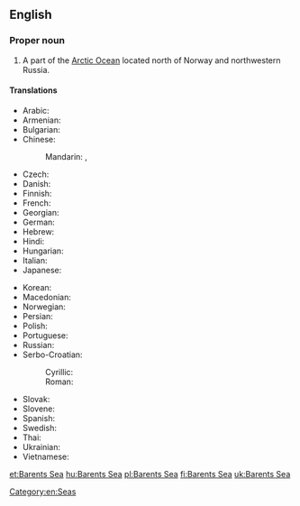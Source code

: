 ==English==

{{wikipedia}}

===Proper noun===
{{en-proper noun}}

# A part of the [[Arctic Ocean]] located north of Norway and northwestern Russia.

====Translations====
{{trans-top|part of the Arctic Ocean}}
* Arabic: {{t-|ar|بحر بارنتس|m|tr=baHr baarants}}
* Armenian: {{t-|hy|Բարենցի ծով|tr=Barenc'i çov}}
* Bulgarian: {{t-|bg|Баренцово море|n|tr=Bárencovo móre}}
* Chinese:
*: Mandarin: {{t|cmn|巴倫支海|sc=Hani}}, {{t|cmn|巴伦支海|tr=Bālúnzhī hǎi|sc=Hani}}
* Czech: {{t-|cs|Barentsovo moře|n}}
* Danish: {{t-|da|Barentshavet|n}}
* Finnish: {{t-|fi|Barentsinmeri}}
* French: {{t-|fr|mer de Barents|f}}
* Georgian: {{t-|ka|ბარენცის ზღვა|tr=barentsis zḡva|sc=Geor}}
* German: {{t+|de|Barentssee|f}}
* Hebrew: {{t-|he|ים ברנץ}}
* Hindi: {{t-|hi|बेरिंट सागर|tr=bēriṇṭ sāgar}}
* Hungarian: {{t+|hu|Barents-tenger}}
* Italian: {{t-|it|mare di Barents|m}}
* Japanese: {{t-|ja|バレンツ海|tr=Barentsu-kai}}
{{trans-mid}}
* Korean: {{t+|ko|바렌츠 해|tr=Barencheu hae|sc=Hang}}
* Macedonian: {{t-|mk|Баренцово Море|n|tr=Baréncovo Móre}}
* Norwegian: {{t-|no|Barentshavet|n}}
* Persian: {{t-|fa|دریای بارنتز}}
* Polish: {{t+|pl|Morze Barentsa|n}}
* Portuguese: {{t-|pt|mar de Barents|m}}
* Russian: {{t-|ru|Баренцево море|n|tr=Bárencevo móre}}
* Serbo-Croatian:
*: Cyrillic: {{t-|sh|Баренцово море|n|sc=Cyrl}}
*: Roman: {{t-|sh|Barentsovo more|n}}
* Slovak: {{t-|sk|Barentsovo more|n}}
* Slovene: {{t-|sl|Barentsovo morje|n}}
* Spanish: {{t-|es|mar de Barents|m}}
* Swedish: {{t-|sv|Barents hav|n}}
* Thai: {{t-|th|ทะเลแบเร็นตส์|tr=tálay bærĕnt}}
* Ukrainian: {{t-|uk|Баренцове море|n|tr=Bárencove móre}}
* Vietnamese: {{t-|vi|biển Barents}}
{{trans-bottom}}

[[Category:en:Seas]]

[[et:Barents Sea]]
[[hu:Barents Sea]]
[[pl:Barents Sea]]
[[fi:Barents Sea]]
[[uk:Barents Sea]]
